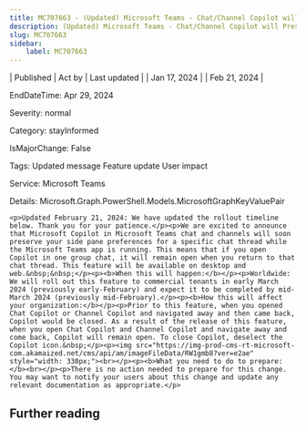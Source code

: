 ```yaml
---
title: MC707663 - (Updated) Microsoft Teams - Chat/Channel Copilot will Preserve Side Pane Preferences
description: (Updated) Microsoft Teams - Chat/Channel Copilot will Preserve Side Pane Preferences
slug: MC707663
sidebar:
    label: MC707663
---
```



| Published | Act by | Last updated |
| Jan 17, 2024 |  | Feb 21, 2024 |

EndDateTime: Apr 29, 2024

Severity: normal

Category: stayInformed

IsMajorChange: False

Tags: Updated message Feature update User impact

Service: Microsoft Teams

Details: Microsoft.Graph.PowerShell.Models.MicrosoftGraphKeyValuePair

```
<p>Updated February 21, 2024: We have updated the rollout timeline below. Thank you for your patience.</p><p>We are excited to announce that Microsoft Copilot in Microsoft Teams chat and channels will soon preserve your side pane preferences for a specific chat thread while the Microsoft Teams app is running. This means that if you open Copilot in one group chat, it will remain open when you return to that chat thread. This feature will be available on desktop and web.&nbsp;&nbsp;</p><p><b>When this will happen:</b></p><p>Worldwide: We will roll out this feature to commercial tenants in early March 2024 (previously early-February) and expect it to be completed by mid-March 2024 (previously mid-February).</p><p><b>How this will affect your organization:</b></p><p>Prior to this feature, when you opened Chat Copilot or Channel Copilot and navigated away and then came back, Copilot would be closed. As a result of the release of this feature, when you open Chat Copilot and Channel Copilot and navigate away and come back, Copilot will remain open. To close Copilot, deselect the Copilot icon.&nbsp;</p><p><img src="https://img-prod-cms-rt-microsoft-com.akamaized.net/cms/api/am/imageFileData/RW1gmb8?ver=e2ae" style="width: 330px;"><br></p><p><b>What you need to do to prepare:</b><br></p><p>There is no action needed to prepare for this change. You may want to notify your users about this change and update any relevant documentation as appropriate.</p>
```

## Further reading
